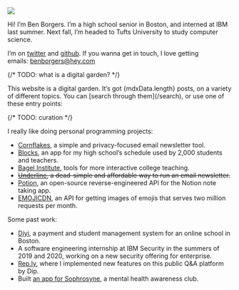 
<Image
    src="/images/me.jpg"
    width={112}
    height={112}
    className="rounded-full"
/>

Hi! I’m Ben Borgers. I’m a high school senior in Boston, and interned at IBM last summer. Next fall, I’m headed to Tufts University to study computer science.

I’m on [twitter](https://twitter.com/benborgers) and [github](https://github.com/benborgers). If you wanna get in touch, I love getting emails: [benborgers@hey.com](mailto:benborgers@hey.com)

<div className="bg-gray-50 border border-gray-200 rounded-lg px-4">
    {/* TODO: what is a digital garden? */}
    <p>This website is a digital garden. It’s got {mdxData.length} posts, on a variety of different topics. You can [search through them](/search), or use one of these entry points:</p>
    {/* TODO: curation */}
</div>

I really like doing personal programming projects:

- [Cornflakes](https://cornflakes.app/), a simple and privacy-focused email newsletter tool.
- [Blocks](https://blocks.elk.sh/), an app for my high school’s schedule used by 2,000 students and teachers.
- [Bagel Institute](https://bagel.institute/), tools for more interactive college teaching.
- <strike>[Underline](https://underline.email/), a dead-simple and affordable way to run an email newsletter.</strike>
- [Potion](https://github.com/benborgers/potion), an open-source reverse-engineered API for the Notion note taking app.
- [EMOJICDN](https://emojicdn.elk.sh/), an API for getting images of emojis that serves two million requests per month.

Some past work:

- [Diyi](https://diyiboston.com/), a payment and student management system for an online school in Boston.
- A software engineering internship at IBM Security in the summers of 2019 and 2020, working on a new security offering for enterprise.
- [Rep.ly](https://rep.ly/), where I implemented new features on this public Q&A platform by Dip.
- Built [an app for Sophrosyne](https://sophrosyne.now.sh/), a mental health awareness club.
